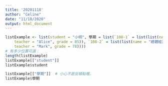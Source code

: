 ```yaml
---
title: '20201118'
author: "Celine"
date: "11/18/2020"
output: html_document
---
```


```r
listExample <- list(student = "小明", 學期 = list(`108-1` = list(list(name = "個體經濟學", 
    teacher = "Alice", grade = 85)), `108-2` = list(list(name = "總體經濟學", 
    teacher = "Mark", grade = 78))))
# 有多少位置可選：
length(listExample)
listExample[["student"]]
listExample$student

listExample[["學期"]]  # 小心不是反頓點喔。
listExample$學期
```

